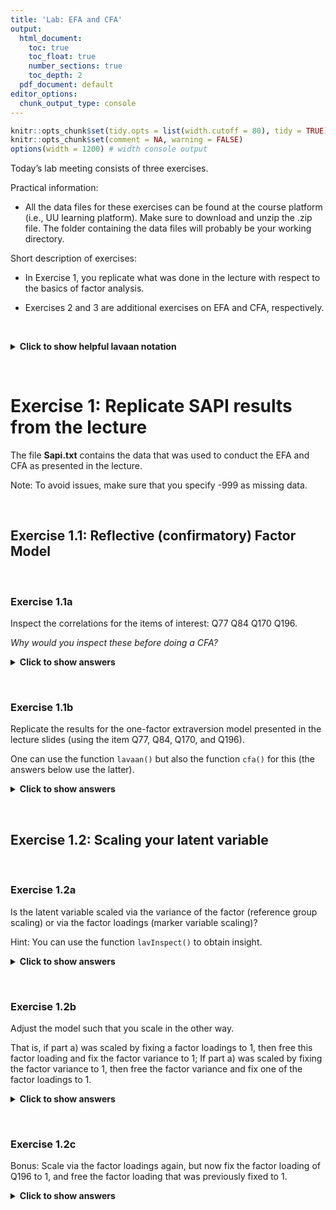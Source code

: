 ---
title: 'Lab: EFA and CFA'
output:
  html_document: 
    toc: true
    toc_float: true
    number_sections: true
    toc_depth: 2
  pdf_document: default
editor_options:
  chunk_output_type: console
---

<style>
body {
  width: 100%;
  margin: 0 auto;
}
</style>


```{r setup, include = FALSE}
knitr::opts_chunk$set(tidy.opts = list(width.cutoff = 80), tidy = TRUE)
knitr::opts_chunk$set(comment = NA, warning = FALSE)
options(width = 1200) # width console output
```

Today’s lab meeting consists of three exercises.


Practical information:

- All the data files for these exercises can be found at the course platform (i.e., UU learning platform). Make sure to download and unzip the .zip file. The folder containing the data files will probably be your working directory.


Short description of exercises:

- In Exercise 1, you replicate what was done in the lecture with respect to the basics of factor analysis. 

- Exercises 2 and 3 are additional exercises on EFA and CFA, respectively.

&nbsp;


<details><summary><b>Click to show helpful lavaan notation</b></summary>

&nbsp;

**Helpful notation (in factor analysis)**

operator | meaning
--|:----
=~  | indicator; used for latent variable to observed indicator in factor analysis measurement models.
~~  | (residual) covariance.
~1  | intercept or mean (e.g., x ~ 1 estimates the mean of variable x).
~ (in regression) | is regressed on.
1*  | fixes parameter or loading to one.
NA* | frees parameter or loading (useful to override default marker-variable method in CFA).
a*  | labels the parameter as ‘a’, used for model constraints.



**General `lavaan` specification**

**Latent variable definitions:**

* f1 =~ y1 + y2 + y3 
* f2 =~ y4 + y5 + y6 
* f3 =~ y7 + y8 + y9 + y10

**Regression:**

* y1 + y2 ~ f1 + f2 + x1 + x2
* f1 ~ f2 + f3
* f2 ~ f3 + x1 + x2

**Variances and covariances:**

* y1 ~~ y1 
* y1 ~~ y2 
* f1 ~~ f2

**Intercepts:**

* y1 ~ 1 
* f1 ~ 1

</details>

&nbsp;


# Exercise 1: Replicate SAPI results from the lecture 

The file **Sapi.txt** contains the data that was used to conduct the EFA and CFA as presented in the lecture. 

Note: To avoid issues, make sure that you specify -999 as missing data.

&nbsp;


## Exercise 1.1: Reflective (confirmatory) Factor Model

&nbsp;


### Exercise 1.1a 

Inspect the correlations for the items of interest: Q77 Q84 Q170 Q196. 

*Why would you inspect these before doing a CFA?*


<details><summary><b>Click to show answers</b></summary>

&nbsp;

**Installing and loading Lavaan**

The lavaan package is available on CRAN. Therefore, to install lavaan, simply start up R (studio), and type/copy in the R console:
```{r, eval=FALSE}
if (!require("lavaan")) install.packages("lavaan", dependencies = TRUE)
```
Note that you only have to install a package once. 

Next, you need to load the package, which needs to be done every time you re-open R:
```{r}
library(lavaan) 
```
This also is a check whether the installation was successful: In that case, a start-up message will be displayed showing the version number (always report this in your papers), and a reminder that this is free software. 
If you see this message, you are ready to start.


**Read in data**

To load the data into the R environment, run the following:
```{r, message=F, warning=F}
data_sapi <- read.table("Sapi.txt", header = T)
```
Note: The data file needs to be in the same folder location that you are working in. Otherwise, you can tell R where to find it by copying the folder path. 

Now the data is loaded, you need to find missing values and set them to "NA". In this dataset, "-999" denotes a missing value:

```{r, message=F, warning=F}
data_sapi[sapply(data_sapi, function(x) as.character(x) %in% c("-999") )] <- NA 
```
If you ‘forget’ to tell  R this, these values will be treated as being observed. 


**Item correlations**
 
Before we specify any model, we need to check the correlations among the items of interest. These items are: *Q77 Q84 Q170 Q196*. The correlation table gives the correlations between pairs of items, that is, the standardized covariances between a pair of items, equivalent to running covariances on the Z-scores of each item. In R, this can be obtained via:

```{r, message=F, warning=F}
# package for correlations
if (!require("Hmisc")) install.packages("Hmisc", dependencies = TRUE)
library(Hmisc)

# rcorr() accepts matrices only
res <- rcorr(as.matrix(data_sapi[, c(9:10, 12:13)]))
# Correlation matrix (rounded to 3 decimals)
round(res$r, 3) 
```

Bear in mind that 

- The correlation for Items X and Y is the same as for Y and X. 

- The diagonal elements are always one because an item is always perfectly correlated with itself. 

- The magnitude of a correlation is determined by the absolute value of the correlation.


From the R output, we see that the items have magnitudes ranging from 0.2 to 0.6. In psychology and the social sciences, the magnitude of correlations above 0.30 is considered a medium effect size. Due to relatively high correlations among many of the items, these data would be a good candidate for factor analysis. 

The goal of factor analysis is to model the interrelationships between many items with fewer unobserved or latent variables.

</details>

&nbsp;


### Exercise 1.1b

Replicate the results for the one-factor extraversion model presented in the lecture slides (using the item Q77, Q84, Q170, and Q196). 

One can use the function `lavaan()` but also the function `cfa()` for this (the answers below use the latter).


<details><summary><b>Click to show answers</b></summary>

&nbsp;

With factor analysis, you can determine the extent to which items designed to measure a particular factor (in this case, extraversion) actually do so. It is the ‘true’ correlation between an indicator and a factor. 

In `lavaan`, the operator for the latent variable definition is: "=~". This denotes 'is measured by' (cf., BY in Mplus). Stated otherwise, it represents the indicator equation where the latent variable is on the left and the indicators (or observed variables), separated by + signs, are to the right of that symbol, where the names come from the data set.

**Specify the model**

```{r, message=F, warning=F}
# Model statement: one factor, four items, default marker method
model.CFA <- 'Extraversion =~ Q77 + Q84 + Q170 + Q196' 
```

**Fit the model**

This code runs a confirmatory factor analysis using the `cfa()` function, which is actually a wrapper for the `lavaan()` function (which we used on Day 1).

```{r, message=F, warning=F}
# Fit the model:
fit_CFA <- cfa(model.CFA, data=data_sapi,
               missing='fiml', fixed.x=F) # Specify FIML 
```

**Model summary**

Inspect the model summary. This requests textual output, listing for example:

* the estimator used
* the number of free parameters
* the test statistic
* estimated means
* loadings 
* variances

```{r, message=F, warning=F}
# Output
summary(fit_CFA) 

# Alternative
summary(fit_CFA, fit.measures=TRUE)
```

</details>

&nbsp;


## Exercise 1.2: Scaling your latent variable 

&nbsp;

### Exercise 1.2a

Is the latent variable scaled via the variance of the factor (reference group scaling) or via the factor loadings (marker variable scaling)?

Hint: You can use the function `lavInspect()` to obtain insight.


<details><summary><b>Click to show answers</b></summary>

&nbsp;

```{r, message=F, warning=F}
# Technical output - comparable to TECH1 in Mplus
lavInspect(fit_CFA)
```

From this one can see what type of scaling is used. Because of:

```{r, message=F, warning=F}
lavInspect(fit_CFA)$lambda
```
one can see that the first factor loading is not estimated ('Q77       0'), since it is fixed (from the estimates you can see that it is fixed to 1.000). Hence, the marker variable method is used.

</details>

&nbsp;


### Exercise 1.2b

Adjust the model such that you scale in the other way. 

That is, if part a) was scaled by fixing a factor loadings to 1, then free this factor loading and fix the factor variance to 1; If part a) was scaled by fixing the factor variance to 1, then free the factor variance and fix one of the factor loadings to 1.


<details><summary><b>Click to show answers</b></summary>

&nbsp;

By default, `lavaan` chooses the marker method. To use the 'var std' method (i.e., reference group scaling), one should make use of the following:

* To free a parameter, put 'NA*' in front of the parameter to be freed:

  The syntax 'NA*Q77' frees the loading of the first item because by default marker method fixes it to one.

* To fix a parameter to 1, put '1*' in front of the parameter to be fixed:

  The syntax Extraversion ~~ 1*Extraversion fixes the variance of the factor Extraversion to one.


```{r, message=F, warning=F}
# Specify model:
model.CFA_RefGr <- '
 Extraversion =~ NA*Q77 + Q84 + Q170 + Q196
 Extraversion ~~ 1*Extraversion
'
# Fit model:
fit_CFA_RefGr <- cfa(model.CFA_RefGr, data=data_sapi,
               missing='fiml', fixed.x=F) # Specify FIML 

# Get model summary:
summary(fit_CFA_RefGr)
```

Alternatively, you can use std.lv=TRUE and obtain the same results. Note that the Chi-square fit results are exactly the same across the models, as will be explained below. 

For better interpretation of the factor loadings, you should request the standardized solutions. Therefore, one may want to request the summary of the marker method but also specify that standardized=TRUE. Then you obtain both results:

```{r, message=F, warning=F}
summary(fit_CFA, standardized=TRUE)
```

Now, there are two additional columns: Std.lv and Std.all (cf. STD and STDYX in Mplus).

* **Std.all:** standardizes the factor loadings by the standard deviation of both the predictor (i.e., the factor, X) and the outcome (i.e., the item, Y).
* **Std.lv:**  standardizes the factor loadings by the predictor (i.e., the factor, X).

Comparing the unstandardized estimates with the Std.lv ones: The loadings and variance of the factors are different but the residual variances are the same.

</details>

&nbsp;


### Exercise 1.2c

Bonus: Scale via the factor loadings again, but now fix the factor loading of Q196 to 1, and free the factor loading that was previously fixed to 1.

<details><summary><b>Click to show answers</b></summary>

&nbsp;


**Fix other factor loadings**

Remember:

* 1* fixes a parameter or loading to one
* NA* frees a parameter or loading (useful to override default marker method)

In case you want, in the Marker variable method, another factor loading (here, the last one) to be 1, use:
```{r, message=F, warning=F}
# Model statement:
model.CFA_last <- '
 Extraversion =~ NA*Q77 + Q84 + Q170 + 1*Q196
'

# Fit model:
fit_CFA_last <- cfa(model.CFA_last, data=data_sapi,
                     missing='fiml', fixed.x=F) # Specify FIML 

# Model summary:
summary(fit_CFA_last)
```

&nbsp;


### Exercise 1.2d

Based on the output of the models run in 1.1b, 1.2b, and 1.2c, what do you notice about the Chi-square ($\chi^2$)), degrees of freedom, $p$-values, factor loadings, and factor variance for the different methods?


<details><summary><b>Click to show answers</b></summary>

&nbsp;

The first thing you may notice is that all Chi-square fit results are exactly the same across the models. This is because the different ways of scaling all result in equivalent statistical models. You do not estimate anything more or less with any of the three scaling methods.

The second thing you may notice is that the values of the loadings have changed. However, loadings that are relatively large (or small) in one model, are also relatively large (or small) in the other models. For example, in each model, the loading for Q77 is approximately 1.4 times as large as the loading of Q84.

The take home message is that it does not matter how you scale, the information that you obtain is the same. 	

</details>

&nbsp;


## Exercise 1.3: Model fit 

Inspect the model fit. Focus on the Chi-square, CFI, TLI, RMSEA, and SRMR. 

You can use `summary()` or `fitMeasures()`.

<details><summary><b>Click to show an extra hint</b></summary>

&nbsp;

One can use `summary(<fit>, fit.measures=TRUE)` and/or `fitMeasures(<fit>)` and/or `fitMeasures(<fit>, c("cfi", "tli", "rmsea","srmr"))`.

</details>

&nbsp;


<details><summary><b>Click to show answers</b></summary>

&nbsp;

Four measures of model fit are:

1. The 'chisq' or 'the Test Statistic for the Model Test User Model' is the Chi-square statistic obtained from the maximum likelihood statistic. 

2. CFI is the Comparative Fit Index.
    * Values can range between 0 and 1.
    * Values greater than 0.90, or conservatively 0.95, indicate good fit.

3. TLI is the Tucker Lewis Index
    * Values can range between 0 and 1. If it is greater than 1, it should be rounded to 1.
    * Values greater than 0.90 indicating good fit. 
    * If the CFI and TLI are less than one, the CFI is always greater than the TLI.

4. RMSEA is the root mean square error of approximation. 
    * You also obtain a p-value of close fit, that is, for the test whether RMSEA < 0.05.
    * If you reject the model, it means your model is not a close fitting model.
    
You can obtain these using the following code:

```{r, message=F, warning=F}
## One method:
#summary(fit_CFA, fit.measures=TRUE) # many model fit measures
#
## Alternative method:
#fitMeasures(fit_CFA) # many model fit measures

#You can ask for specific model fit measures by using:
fitMeasures(fit_CFA, c("chisq", "df", "pvalue", "cfi", "tli", "rmsea","srmr")) 
```

Notes on Chi-square: 

* Failing to reject the model is good for the model at hand because it implies failing to disprove that the model is bad. Here, we reject the null hypothesis that the model fits the data. 

* It is well documented in CFA and SEM literature that the Chi-square is often overly sensitive in model testing especially for large samples. 

* David Kenny states that, for models with 75 to 200 cases, the Chi-square is a reasonable measure of fit; but for 400 cases or more it is nearly almost always significant. Our sample size is 1000.

* Kline (2016) notes the N:q rule, which states that 

    - the sample size (N) should be 'in line with' the number of parameters in your model (q). 

    - the recommended ratio is 20:1.

    - this means that if you have 12 parameters, you should have N=240.

   Additionally, a sample size less than 100 is almost always untenable according to Kline.

* The larger the Chi-square value, the larger the difference between the sample implied covariance matrix and the sample observed one; and the more likely you will reject your model. 


Other fit measures:

* For CFI, value slightly below the recommended cut-off criterion of 0.95. 

* For TLI, value below the recommended cut-off criterion of 0.90.

* The RMSEA is above the cut-off of 0.05. 

* The SRMR points to a good model fit (SRMR < 0.08).


Overall, the model does not seem to fit well.



**Plotting the results**

You can plot the results of a fit object using `lavaanPlot()`, `tidySEM()`, or `semPlot()`. 

```{r, message=F, warning=F, results='hide'}
# Install this package first (once):
if (!require("lavaanPlot")) install.packages("lavaanPlot") 
library(lavaanPlot)

# Plot:
lavaanPlot(model = fit_CFA, node_options = list(shape = "box", fontname = "Helvetica"), 
           edge_options = list(color = "grey"), coefs = T, stand = T, covs = T)
```

```{r, message=F, warning=F, results='hide'}
# Alternative:
if (!require("tidySEM")) install.packages("tidySEM") # install this package first (once)
library(tidySEM)
graph_sem(fit_CFA)
```

```{r, message=F, warning=F, results='hide'}
# Another alternative:
if (!require("semPlot")) install.packages("semPlot") # install this package first (once)
library(semPlot)
semPaths(fit_CFA, "par", weighted = FALSE, nCharNodes = 7, shapeMan = "rectangle",
         sizeMan = 8, sizeMan2 = 5)
```

</details>

&nbsp;



## Exercise 1.4: Test equality of factor loadings

Based on the factor loadings, items do not seem to be equally reflective of Extraversion, except for Q84 and Q196. To improve the fit of the model, one can test whether these factor loadings are equal (resulting in estimating less parameters). One can use a Wald test to test whether two factor loadings can be considered equal.

&nbsp;

### Exercise 1.4a

Test whether the factor loadings of Q84 and Q196 are the same.

Hint: For a `lavaan` object (with label names!) one can do this with lavTestWald(fit, constrains = '\<insert equality restriction\>').


<details><summary><b>Click to show answers</b></summary>

&nbsp;

**Specify the model**

```{r, message=F, warning=F}
# Specify model:
model.CFA_equal <- '
 # model with labeled parameters
 Extraversion =~ Q77 + a*Q84 + Q170 + b*Q196
'
```

**Fit the model**

```{r, message=F, warning=F}
# Fit model:
fit_CFA_equal <- cfa(model.CFA_equal, data=data_sapi,
                     missing='fiml', fixed.x=F) # Specify FIML 
```

**Conduct the Wald test**

```{r, message=F, warning=F}
# Wald test
lavTestWald(fit_CFA_equal, constraints = 'a == b')
```

</details>

&nbsp;


### Exercise 1.4b 

What does the test imply?

<details><summary><b>Click to show answers</b></summary>

&nbsp;

The Wald test with df=1 is 0.362, with $p$ = 0.547. Thus, we do not reject the null that the two loadings are equal. Hence, we conclude that there is no evidence for a difference between a and b, that is, the factor loadings of Q84 and Q196 are the same.

In case one wants the model results for which the loadings are the same: 

```{r, message=F, warning=F}
# Specify model:
model.CFA_equal <- '
 # model with labeled parameters
 Extraversion =~ Q77 + a*Q84 + Q170 + b*Q196
 #
 # constraints
 a == b 
'
# Note: a* labels the parameter as ‘a’, used for model constraints.
#
# Alternatively:
model.CFA_equal <- '
 # model with labeled parameters
 Extraversion =~ Q77 + a*Q84 + Q170 + a*Q196
'

# Fit model:
fit_CFA_equal <- cfa(model.CFA_equal, data=data_sapi,
                     missing='fiml', fixed.x=F) # Specify FIML 

# Model summary:
summary(fit_CFA_equal, standardized=TRUE, fit.measures=TRUE)
fitMeasures(fit_CFA_equal, c("cfi", "tli", "rmsea","srmr"))
```

The measures did improve, but the model still does not fit well.

</details>

&nbsp;


## Exercise 1.5: EFA vs CFA 

Specify and run the two-factor exploratory factor model (EFA) and two-factor CFA, as was shown in the lecture slides (using the items: Q44, Q63, Q76, Q77, Q84, Q98, Q170, and Q196).


<details><summary><b>Click to show answers</b></summary>

&nbsp;

**Data screening: Item correlations**

```{r, message=F, warning=F}
# Correlations for the items of interest: Q44 Q63 Q76 Q77 Q84 Q98 Q170 Q196
res <- rcorr(as.matrix(data_sapi[, c(6:13)])) # rcorr() accepts matrices only
# Correlation matrix (rounded to 3 decimals)
round(res$r, 3)
```

**Specify the two-factor EFA model**

The efa('block1') modifier indicates that the factors comprise an exploratory block (with the name block1) and thus that we do not exactly know the loading structure of the variables / items on these factors.

```{r, message=F, warning=F}
# Specify two-factor EFA model:
model.2EFA <- "
 efa('block1')*Having fun  =~ Q77 + Q84 + Q170 + Q196 + Q44 + Q63 + Q76 + Q98
 efa('block1')*Being liked =~ Q77 + Q84 + Q170 + Q196 + Q44 + Q63 + Q76 + Q98
"
# Alternative:
model.2EFA <- "
efa('block1')*Having fun  + efa('block1')*Being liked =~ 
Q77 + Q84 + Q170 + Q196 + Q44 + Q63 + Q76 + Q98
"
```

**Fit the two-factor EFA model**

```{r, message=F, warning=F}
# Fit two-factor EFA model:
fit_2EFA <- cfa(model.2EFA, data=data_sapi,
                missing='fiml', fixed.x=F) # Specify FIML 
# This estimates the EFA model (releasing the residual variances and implying the EFA constraints) using the oblique geomin rotation.

# Model summary:
summary(fit_2EFA)

lavInspect(fit_2EFA)
```

**Specify and fit the two-factor CFA model**

```{r, message=F, warning=F}
# Specify two-factor CFA model:
model.2CFA <- "
 Having fun  =~ Q77 + Q84 + Q170 + Q196
 Being liked =~ Q44 + Q63 + Q76 + Q98
"
# Fit two-factor CFA model:
fit_2CFA <- cfa(model.2CFA, data=data_sapi,
                missing='fiml', fixed.x=F) # Specify FIML 

# Model summary:
summary(fit_2CFA)
lavInspect(fit_2CFA)
```

</details>

&nbsp;


# Exercise 2: EFA 

Use the data file popular_factor.txt. Make sure to denote that 99 represents a missing value. 

&nbsp;


## Exercise 2a

Run an EFA that provides you with a 1-factor and a 2-factor solution. Interpret the results for the 2-factor solution.


<details><summary><b>Click to show answers</b></summary>

&nbsp;

**Load the data**

```{r, message=F, warning=F}
# Read in data:
data_pop <- read.table("popular_factor.txt", header = T)
# Denote missing values:
data_pop[sapply(data_pop, function(x) as.character(x) %in% c("99") )] <- NA
```

**Data screening: Item correlations**

```{r, message=F, warning=F}
# Correlations for the items of interest
res <- rcorr(as.matrix(data_pop)) # rcorr() accepts matrices only
round(res$r, 3) # Correlation matrix (rounded to 3 decimals)
```

**One-factor model**

```{r, message=F, warning=F}
# Specify one-factor EFA model:
model.1EFA <- "
 efa('block1')*F1  =~ c1 + c2 + c3 + o1 + o2 + o3
"

# Fit one-factor EFA model:
fit_1EFA <- cfa(model.1EFA, data=data_pop,
                missing='fiml', fixed.x=F) # Specify FIML 

# Model summary:
summary(fit_1EFA)
fitMeasures(fit_1EFA, c("chisq", "df", "pvalue", "cfi", "tli", "rmsea","srmr")) 
lavInspect(fit_1EFA)
```

**Two-factor model**

<!-- # TO DO not same factor loadings as in Mplus - fit etc is the same -->

```{r, message=F, warning=F}
# Specify two-factor EFA model:
model.2EFA <- "
 efa('block1')*F1  =~ c1 + c2 + c3 + o1 + o2 + o3
 efa('block1')*F2  =~ c1 + c2 + c3 + o1 + o2 + o3
"
# Fit two-factor EFA model:
fit_2EFA <- cfa(model.2EFA, data=data_pop,
                missing='fiml', fixed.x=F) # Specify FIML 

# Model summary:
summary(fit_2EFA)
fitMeasures(fit_2EFA, c("chisq", "df", "pvalue", "cfi", "tli", "rmsea","srmr"))
lavInspect(fit_2EFA)
```

One can conclude that the 2-factor structure fits well to the data:

* Chi-Square Test of Model Fit is not significant, 
* CFI/TLI is  > 0.95, and 
* RMSEA is < 0.05.

</details>

&nbsp;


## Exercise 2b

Which factor model do you prefer?

Note: you can use for example the `anova()` function for this.


<details><summary><b>Click to show answers</b></summary>

&nbsp;

**Compare the two models**

```{r, message=F, warning=F}
# Compare the one-factor model to the two-factor model

# Option 1: 
anova(fit_1EFA, fit_2EFA)
```

The Chi-square difference test is significant, implying that the null (stating that two factors are one and the same) is rejected. Additionally, the AIC and BIC for the 2-factor model is lower than for the 1-factor model. Hence, we prefer the 2-factor model.


There are alternative ways to compare the models, such as:
```{r, message=F, warning=F, results='hide'} 
# Option 2:
if (!require("performance")) install.packages("performance", dependencies = TRUE)
library(performance)

compare_performance(fit_1EFA, fit_2EFA)
```

<!-- There are more options, e.g., see the following link where fit measures are compared: -->

<!-- https://solomonkurz.netlify.app/post/2021-05-11-yes-you-can-fit-an-exploratory-factor-analysis-with-lavaan/ -->


**Plot the results**

Using `lavaanPlot()`:

```{r, message=F, warning=F}
# Plot
if (!require("lavaanPlot")) install.packages("lavaanPlot") # install this package first (once)
library(lavaanPlot)
lavaanPlot(model = fit_2EFA, node_options = list(shape = "box", fontname = "Helvetica"), 
           edge_options = list(color = "grey"), coefs = T, stand = T, covs = T)
```

Using `tidySEM()` and `semPlot()`:

```{r, message=F, warning=F}
# Alternative
if (!require("tidySEM")) install.packages("tidySEM") # install this package first (once)
library(tidySEM)
graph_sem(fit_2EFA)

# Another alternative
if (!require("semPlot")) install.packages("semPlot") # install this package first (once)
library(semPlot)
semPaths(fit_2EFA, "par", weighted = FALSE, nCharNodes = 7, shapeMan = "rectangle",
         sizeMan = 8, sizeMan2 = 5)
```

</details>

&nbsp;


# Exercise 3: CFA 

Use again data file popular_factor.txt.

&nbsp;

## Exercise 3a

Now, run a CFA with 1 factor (‘anti’) and another model with 2-factors (‘covert’ and ‘overt’) based on the 2-factor EFA model. Bear in mind that you should normally not run both an EFA and CFA on the same data set; normally, the EFA model generates a hypothesis for a next study (or for another part of your data set).

In both models, scale by fixing the factor variance, rather than by fixing a loading (in the last question, it will become clear why).


<details><summary><b>Click to show answers</b></summary>

&nbsp;

**Load the data**

```{r, message=F, warning=F}
# Read in data:
data_pop <- read.table("popular_factor.txt", header = T)
# Denote missing values:
data_pop[sapply(data_pop, function(x) as.character(x) %in% c("99") )] <- NA
```


**One-factor CFA model**

```{r, message=F, warning=F}
# Specify one-factor CFA model:
model.1CFA <- "
 anti  =~ NA*c1 + c2 + c3 + o1 + o2 + o3
 anti ~~ 1*anti
"

# Fit one-factor CFA model:
fit_1CFA <- cfa(model.1CFA, data=data_pop,
                missing='fiml', fixed.x=F) # Specify FIML 

# Model summary:
summary(fit_1CFA)
fitMeasures(fit_1CFA, c("chisq", "df", "pvalue", "cfi", "tli", "rmsea","srmr")) 
lavInspect(fit_1CFA)
```

**Two-factor CFA model**

```{r, message=F, warning=F}
# Specify two-factor CFA model:
model.2CFA <- "
 covert  =~ NA*c1 + c2 + c3
 overt   =~ NA*o1 + o2 + o3
 covert ~~ 1*covert
 overt ~~ 1*overt
"
# Fit two-factor CFA model:
fit_2CFA <- cfa(model.2CFA, data=data_pop,
                missing='fiml', fixed.x=F) # Specify FIML 

# Model summary:
summary(fit_2CFA)
fitMeasures(fit_2CFA, c("chisq", "df", "pvalue", "cfi", "tli", "rmsea","srmr"))
lavInspect(fit_2CFA)
```

</details>

&nbsp;


## Exercise 3b

Which model is to be preferred? What can you say about the model fit based on the AIC and BIC?

<details><summary><b>Click to show answers</b></summary>

&nbsp;

```{r, message=F, warning=F}
# Compare the one-factor model to the two-factor model
anova(fit_1CFA, fit_2CFA)
```
The Chi-square difference test is significant, implying that the null (stating that the two factors are one and the same) is rejected. The AIC and BIC for the 2-factor model is lower than for the 1-factor model. Hence, we prefer the 2-factor model.


```{r, message=F, warning=F}
fitMeasures(fit_1CFA, c("chisq", "df", "pvalue", "cfi", "tli", "rmsea","srmr"))
fitMeasures(fit_2CFA, c("chisq", "df", "pvalue", "cfi", "tli", "rmsea","srmr"))
```

The fit measures are better for the 2-factor CFA model. Additionally, one can conclude that the 2-factor structure fits the data well: 

- Chi-Square Test of Model Fit is not significant, 

- CFI/TLI is  > 0.95, and 

- RMSEA is < 0.05.


</details>

&nbsp;


## Exercise 3c

What is the correlation between the two factors (i.e., overt and covert)?


<details><summary><b>Click to show a hint</b></summary>

Whether the unstandardized ‘covert ~~ overt’ can be interpreted as a correlation or a covariance, depends on how the latent variable was scaled: 

- If the factor variances are fixed to 1 (i.e., when scaling is done via the factor variances), then the ‘unstandardized’ result reflects the factor correlation. 

- Otherwise they reflect the covariance.

</details>

&nbsp;


<details><summary><b>Click to show answers</b></summary>

&nbsp;

The correlation between the two factors is:
```{r, message=F, warning=F}
parameterEstimates(fit_2CFA)[15,]
```

The correlation between overt and covert is 0.431 with a standard error of 0.055. 


Consequently, the proportion of shared variance is 0.4312^2 = 0.186 = 18.6%.



**Plot the results** 

Using `lavaanPlot()`:

```{r, message=F, warning=F}
# Plot
if (!require("lavaanPlot")) install.packages("lavaanPlot") # install this package first (once)
library(lavaanPlot)
lavaanPlot(model = fit_2CFA, node_options = list(shape = "box", fontname = "Helvetica"), 
           edge_options = list(color = "grey"), coefs = T, stand = T, covs = T)
```

Using `tidySEM()` or `semPlot()`:

```{r, message=F, warning=F}
# Alternative
if (!require("tidySEM")) install.packages("tidySEM") # install this package first (once)
library(tidySEM)
graph_sem(fit_2CFA)

# Another alternative
if (!require("semPlot")) install.packages("semPlot") # install this package first (once)
library(semPlot)
semPaths(fit_2CFA, "par", weighted = FALSE, nCharNodes = 7, shapeMan = "rectangle",
         sizeMan = 8, sizeMan2 = 5)
```

</details>